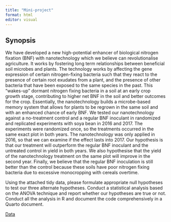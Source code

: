 ```yaml
---
title: "Mini-project"
format: html
editor: visual
---
```


## Synopsis

We have developed a new high-potential enhancer of biological nitrogen fixation (BNF) with nanotechnology which we believe can revolutionalise agriculture. It works by fostering long term relationships between beneficial soil microbes and plants. The technology works by affecting the gene expression of certain nitrogen-fixing bacteria such that they react to the presence of certain root exudates from a plant, and the presence of other bacteria that have been exposed to the same species in the past. This "wakes-up" dormant nitrogen fixing bacteria in a soil at an early crop growth stage, contributing to higher net BNF in the soil and better outcomes for the crop. Essentially, the nanotechnology builds a microbe-based memory system that allows for plants to be regrown in the same soil and with an enhanced chance of early BNF. We tested our nanotechnology against a no-treatment control and a regular BNF inoculant in randomized and replicated experiments with soya bean in 2016 and 2017. The experiments were randomized once, so the treatments occurred in the same exact plot in both years. The nanotechnology was only applied in 2016, so that we can examine if the effect lasts into 2017. Our hypothesis is that our treatment will outperform the regular BNF inoculant and the untreated control in yield in both years. We also hypothesise that the yield of the nanotechnology treatment on the same plot will improve in the second year. Finally, we believe that the regular BNF inoculation is still better than the control because these soils have poor nitrogen fixing bacteria due to excessive monocropping with cereals overtime.

Using the attached tidy data, please formulate appropriate null hypotheses to test our three alternate hypotheses. Conduct a statistical analysis based on the ANOVA technique and report whether our hypotheses are true or not. Conduct all the analysis in R and document the code comprehensively in a Quarto document.

[Data](https://github.com/C7091/_C7091-Professional-Skills-for-Data-Science/blob/main/2024_25/Content/Assessments/Mini-project/data.xlsx)
